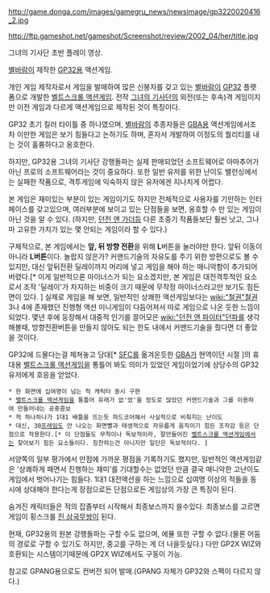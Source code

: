 http://game.donga.com/images/gamegru_news/newsimage/gp3220020416_2.jpg

http://ftp.gameshot.net/gameshot/Screenshot/review/2002_04/her/title.jpg

{{{#!html
<embed src="http://www.youtube.com/v/AXweBEftRUA&hl=ko&fs=1" type="application/x-shockwave-flash" allowscriptaccess="always" allowfullscreen="true" width="425" height="344"></embed>
}}}

그녀의 기사단 초반 플레이 영상.

[[별바람]]이 제작한 [[GP32]]용 액션게임.

개인 게임 제작자로서 게임을 발매하여 많은 신봉자를 갖고 있는 [[별바람]]이 [[GP32]] 플랫폼으로 개발한 [[벨트스크롤 액션게임]]. 전작 [[그녀의 기사단]]의 외전(또는 후속)격 게임이지만 이전 게임과 다르게 액션게임으로 제작된 것이 특징이다.

GP32 초기 킬러 타이틀 중 하나였으며, [[별바람]]의 추종자들은 [[GBA]]용 액션게임에서조차 이만한 게임은 보기 힘들다고 논하기도 하며, 혼자서 개발하여 이정도의 퀄리티를 내는 것이 훌륭하다고 옹호한다.

하지만, GP32용 그녀의 기사단 강행돌파는 실제 판매되었던 소프트웨어로 아마추어가 아닌 프로의 소프트웨어라는 것이 중요하다. 또한 일반 유저를 위한 난이도 밸런싱에서는 실패한 작품으로, 격투게임에 익숙하지 않은 유저에겐 지나치게 어렵다.

본 게임은 재미있는 부분이 있는 게임이기도 하지만 전체적으로 사용자를 기만하는 인터페이스를 갖고있으며, 여러부분에 보이고 있는 단점들을 보면, 옹호할 수 만 있는 게임이 아닌 것을 알 수 있다. (하지만, [[던전 앤 가더]]등 다른 초중기 작품들보단 훨씬 낫고, 그나마 고유한 가치가 있는 몇 안되는 게임이라 할 수 있다.)

구체적으로, 본 게임에서는 '''앞, 뒤 방향 전환'''을 위해 '''L'''버튼을 눌러야만 한다. 앞뒤 이동이 아니라 '''L버튼'''이다. 놀랍지 않은가? 커맨드기술의 자유도를 주기 위한 방편으로도 볼 수 있지만, 대신 앞뒤전환 딜레이까지 머리에 넣고 게임을 해야 하는 매니악함이 추가되어 버렸다.[* 이게 일반적으론 마이너스가 되는 요소겠지만, 본 게임은 대전격투적인 요소로서 조작 '딜레이'가 차지하는 비중이 크기 때문에 무작정 마이너스라고만 보기도 힘든 면이 있다. ] 실제로 게임을 해 보면, 일반적인 상쾌한 액션게임보다는 [[wiki:"철권"철권]] 3나 4에 존재했던 진행형 액션 미니게임이 다듬어져서 따로 게임으로 나온 듯한 느낌이 되었다. 몇년 후에 등장해서 대중적 인기를 끌어모은 [[wiki:"던전 앤 파이터"던파]]를 생각해볼때, 방향전환버튼을 만들지 않아도 되는 한도 내에서 커맨드기술을 줬다면 더 좋았을 것이다.

GP32에 드물다는걸 제쳐놓고 당대[* [[SFC]]를 옮겨온듯한 [[GBA]]가 현역이던 시절 ]의 휴대용 [[벨트스크롤 액션게임]]을 통틀어 봐도 의미가 있었던 게임이었기에 상당수의 GP32유저에게 호응을 얻었다. 
 * 한 화면에 십여명이 넘는 적 캐릭터 동시 구현
 * [[벨트스크롤 액션게임]]을 통틀어 유래가 없'었'을 정도로 많았던 커맨드기술과 그를 이용하여 만들어내는 공중콤보 
 * 적 하나하나가 1대1 배틀을 뜨는듯 하드코어해서 사실적으로 비춰지는 난이도
 * 대신, 30[[프레임]]도 안 나오는 화면빨과 태생적으로 자유롭게 움직이기 힘든 조작감 등은 단점으로 작용한다.[* 이 단점들도 무척이나 독보적이라, 잘만들어진 [[벨트스크롤 액션게임]]에서는 찾아보기 힘든 요소들이다. 칭찬하는건 아니지만 일단은 독보적이다. ]

서양쪽의 일부 평가에서 만점에 가까운 평점을 기록하기도 했지만, 일반적인 액션게임같은 '상쾌하게 패면서 진행하는 재미'를 기대할수는 없었던 만큼 결국 매니악한 고난이도 게임에서 벗어나기는 힘들다. 1대1 대전액션을 하는 느낌으로 십여명 이상의 적들을 동시에 상대해야 한다는게 장점으로든 단점으로든 게임상의 가장 큰 특징이 된다.

숨겨진 캐릭터들은 적의 잡졸부터 시작해서 최종보스까지 쓸수있다. 최종보스를 고르면 게임이 횡스크롤 [[진 삼국무쌍]]이 된다.

현재, GP32용의 원본 강행돌파는 구할 수도 없으며, 에뮬 또한 구할 수 없다.(물론 어둠의 경로로 구할 수 있기도 하지만, 중고를 구하는 게 더 나을듯싶다.) 다만 GP2X WIZ와 호환되는 시스템이기때문에 GP2X WIZ에서도 구동이 가능.

참고로 GPANG용으로도 컨버전 되어 발매.(GPANG 자체가 GP32와 스펙이 다르지 않다.)
